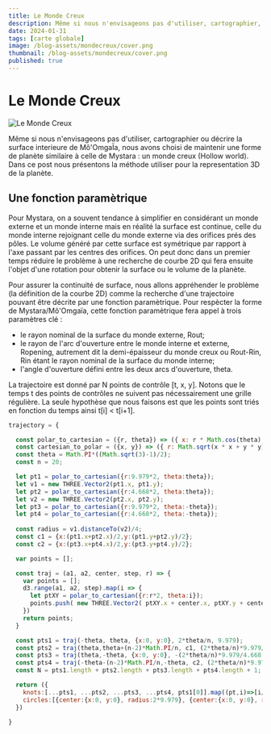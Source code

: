 ```yaml
---
title: Le Monde Creux
description: Même si nous n'envisageons pas d'utiliser, cartographier, décrire la surface interieure de Mô'OmgaÏa, nous avons choisi de maintenir une forme de planète similaire à celle de Mystara.
date: 2024-01-31
tags: [carte globale]
image: /blog-assets/mondecreux/cover.png
thumbnail: /blog-assets/mondecreux/cover.png
published: true
---
```


# Le Monde Creux

![Le Monde Creux](/blog-assets/mondecreux/cover.png)

Même si nous n'envisageons pas d'utiliser, cartographier ou décrire la surface interieure de Mô'OmgaÏa, nous avons choisi de maintenir une forme de planète similaire à celle de Mystara : un monde creux (Hollow world). Dans ce post nous présentons la méthode utiliser pour la representation 3D de la planète.

## Une fonction paramètrique

Pour Mystara, on a souvent tendance à simplifier en considérant un monde externe et un monde interne mais en réalité la surface est continue, celle du monde interne rejoignant celle du monde externe via des orifices prés des pôles. Le volume généré par cette surface est symétrique par rapport à l'axe passant par les centres des orifices. On peut donc dans un premier temps réduire le problème à une recherche de courbe 2D qui fera ensuite l'objet d'une rotation pour obtenir la surface ou le volume de la planète.

Pour assurer la continuité de surface, nous allons appréhender le problème (la définition de la courbe 2D) comme la recherche d'une trajectoire pouvant être décrite par une fonction paramètrique.
Pour respècter la forme de Mystara/Mô'Omgaïa, cette fonction paramètrique fera appel à trois paramètres clé :
* le rayon nominal de la surface du monde externe, Rout;
* le rayon de l'arc d'ouverture entre le monde interne et externe, Ropening, autrement dit la demi-épaisseur du monde creux ou Rout-Rin, Rin étant le rayon nominal de la surface du monde interne;
* l'angle d'ouverture défini entre les deux arcs d'ouverture, theta.

La  trajectoire est donné par N points de contrôle [t, x, y]. Notons que le temps t des points de contrôles ne suivent pas nécessairement une grille régulière. La seule hypothèse que nous faisons est que les points sont triés en fonction du temps ainsi t[i] < t[i+1].

```javascript copy
trajectory = {

  const polar_to_cartesian = ({r, theta}) => ({ x: r * Math.cos(theta), y: r * Math.sin(theta) })
  const cartesian_to_polar = ({x, y}) => ({ r: Math.sqrt(x * x + y * y), theta: Math.atan2(y, x) })
  const theta = Math.PI*((Math.sqrt(3)-1)/2);
  const n = 20;

  let pt1 = polar_to_cartesian({r:9.979*2, theta:theta});
  let v1 = new THREE.Vector2(pt1.x, pt1.y);
  let pt2 = polar_to_cartesian({r:4.668*2, theta:theta});
  let v2 = new THREE.Vector2(pt2.x, pt2.y);
  let pt3 = polar_to_cartesian({r:9.979*2, theta:-theta});
  let pt4 = polar_to_cartesian({r:4.668*2, theta:-theta});
  
  const radius = v1.distanceTo(v2)/4;
  const c1 = {x:(pt1.x+pt2.x)/2,y:(pt1.y+pt2.y)/2};
  const c2 = {x:(pt3.x+pt4.x)/2,y:(pt3.y+pt4.y)/2};

  var points = [];

  const traj = (a1, a2, center, step, r) => {
    var points = [];
    d3.range(a1, a2, step).map(i => {
      let ptXY = polar_to_cartesian({r:r*2, theta:i});
      points.push( new THREE.Vector2( ptXY.x + center.x, ptXY.y + center.y) );
    })
    return points;
  }

  const pts1 = traj(-theta, theta, {x:0, y:0}, 2*theta/n, 9.979);
  const pts2 = traj(theta,theta+(n-2)*Math.PI/n, c1, (2*theta/n)*9.979/radius, radius);
  const pts3 = traj(theta,-theta, {x:0, y:0}, -(2*theta/n)*9.979/4.668, 4.668);
  const pts4 = traj(-theta-(n-2)*Math.PI/n,-theta, c2, (2*theta/n)*9.979/radius, radius);
  const N = pts1.length + pts2.length + pts3.length + pts4.length + 1;

  return ({
    knots:[...pts1, ...pts2, ...pts3, ...pts4, pts1[0]].map((pt,i)=>[i/N, pt.x, pt.y]), 
    circles:[{center:{x:0, y:0}, radius:2*9.979}, {center:{x:0, y:0}, radius:2*4.668}, {center:c1, radius:radius*2}, {center:c2, radius:radius*2}, {center:{x:0, y:0}, radius:9.979+4.668}]
  })
  
}
```


<ParamatricFunction />

